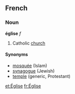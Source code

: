 ==French==
===Noun===
'''église''' ''f''

# Catholic [[church]]

====Synonyms====
*[[mosquée]] (Islam)
*[[synagogue]] (Jewish)
*[[temple]] (generic, Protestant)

[[et:Église]]
[[fr:Église]]